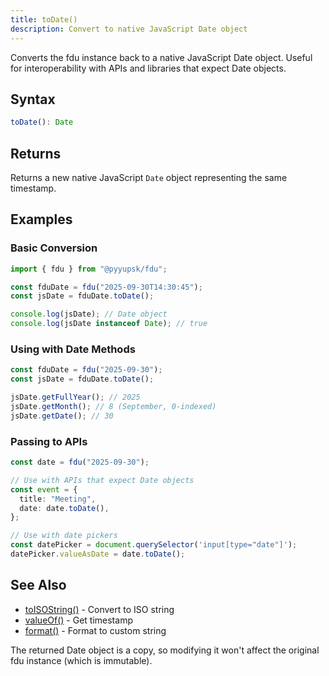 ```yaml
---
title: toDate()
description: Convert to native JavaScript Date object
---
```


Converts the fdu instance back to a native JavaScript Date object. Useful for interoperability with APIs and libraries that expect Date objects.

## Syntax

```typescript
toDate(): Date
```

## Returns

Returns a new native JavaScript `Date` object representing the same timestamp.

## Examples

### Basic Conversion

```typescript
import { fdu } from "@pyyupsk/fdu";

const fduDate = fdu("2025-09-30T14:30:45");
const jsDate = fduDate.toDate();

console.log(jsDate); // Date object
console.log(jsDate instanceof Date); // true
```

### Using with Date Methods

```typescript
const fduDate = fdu("2025-09-30");
const jsDate = fduDate.toDate();

jsDate.getFullYear(); // 2025
jsDate.getMonth(); // 8 (September, 0-indexed)
jsDate.getDate(); // 30
```

### Passing to APIs

```typescript
const date = fdu("2025-09-30");

// Use with APIs that expect Date objects
const event = {
  title: "Meeting",
  date: date.toDate(),
};

// Use with date pickers
const datePicker = document.querySelector('input[type="date"]');
datePicker.valueAsDate = date.toDate();
```

## See Also

- [toISOString()](/docs/api-conversion/to-iso-string) - Convert to ISO string
- [valueOf()](/docs/api-conversion/value-of) - Get timestamp
- [format()](/docs/api-formatting/format) - Format to custom string

The returned Date object is a copy, so modifying it won't affect the original fdu instance (which is immutable).
